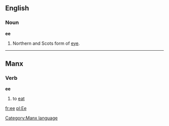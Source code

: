 ==English==
===Noun===
'''ee'''
# Northern and Scots form of [[eye]].

----
==Manx==
===Verb===
'''ee'''
#to [[eat]]

[[Category:Manx language]]

[[fr:ee]]
[[pl:Ee]]